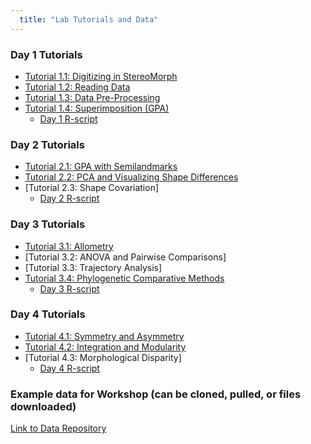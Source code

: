 ```yaml
---
  title: "Lab Tutorials and Data"
---
```


### Day 1 Tutorials
- [Tutorial 1.1: Digitizing in StereoMorph](https://geomorphR.github.io/GMcourse/Labs/01-Digitizing-StereoMorph.html)
- [Tutorial 1.2: Reading Data](https://geomorphR.github.io/GMcourse/Labs/01-ReadData.html)
- [Tutorial 1.3: Data Pre-Processing](https://geomorphR.github.io/GMcourse/Labs/01-DataPreProcessing.html)
- [Tutorial 1.4: Superimposition (GPA)](https://geomorphR.github.io/GMcourse/Labs/01-GPA.html)
    - [Day 1 R-script](https://geomorphR.github.io/GMcourse/Labs/Day01-RCode.R)

### Day 2 Tutorials
- [Tutorial 2.1: GPA with Semilandmarks](https://geomorphR.github.io/GMcourse/Labs/02-GPA-Semilandmarks.html) 
- [Tutorial 2.2: PCA and Visualizing Shape Differences](https://geomorphR.github.io/GMcourse/Labs/02-PCA-VisShapeDiff.html) 
- [Tutorial 2.3: Shape Covariation] 
    - [Day 2 R-script](https://geomorphR.github.io/GMcourse/Labs/Day02-RCode.R) 

### Day 3 Tutorials
- [Tutorial 3.1: Allometry](https://geomorphR.github.io/GMcourse/Labs/03-Allometry.html) 
- [Tutorial 3.2: ANOVA and Pairwise Comparisons] 
- [Tutorial 3.3: Trajectory Analysis] 
- [Tutorial 3.4: Phylogenetic Comparative Methods](https://geomorphR.github.io/GMcourse/Labs/03-PhyCompMethods.html)  
    - [Day 3 R-script](https://geomorphR.github.io/GMcourse/Labs/Day03-RCode.R)  

### Day 4 Tutorials
- [Tutorial 4.1: Symmetry and Asymmetry](https://geomorphR.github.io/GMcourse/Labs/04-Asymmetry.html) 
- [Tutorial 4.2: Integration and Modularity](https://geomorphR.github.io/GMcourse/Labs/04-IntegrationModularity.html) 
- [Tutorial 4.3: Morphological Disparity] 
    - [Day 4 R-script](https://geomorphR.github.io/GMcourse/Labs/Day03-RCode.R) 

### Example data for Workshop (can be cloned, pulled, or files downloaded)
[Link to Data Repository](https://github.com/geomorphR/geomorphR.github.io/tree/main/GMcourse/Labs/Data)
